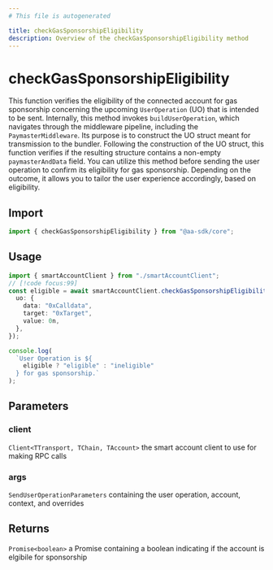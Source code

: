 ```yaml
---
# This file is autogenerated

title: checkGasSponsorshipEligibility
description: Overview of the checkGasSponsorshipEligibility method
---
```


# checkGasSponsorshipEligibility

This function verifies the eligibility of the connected account for gas sponsorship concerning the upcoming `UserOperation` (UO) that is intended to be sent.
Internally, this method invokes `buildUserOperation`, which navigates through the middleware pipeline, including the `PaymasterMiddleware`. Its purpose is to construct the UO struct meant for transmission to the bundler. Following the construction of the UO struct, this function verifies if the resulting structure contains a non-empty `paymasterAndData` field.
You can utilize this method before sending the user operation to confirm its eligibility for gas sponsorship. Depending on the outcome, it allows you to tailor the user experience accordingly, based on eligibility.

## Import

```ts
import { checkGasSponsorshipEligibility } from "@aa-sdk/core";
```

## Usage

```ts
import { smartAccountClient } from "./smartAccountClient";
// [!code focus:99]
const eligible = await smartAccountClient.checkGasSponsorshipEligibility({
  uo: {
    data: "0xCalldata",
    target: "0xTarget",
    value: 0n,
  },
});

console.log(
  `User Operation is ${
    eligible ? "eligible" : "ineligible"
  } for gas sponsorship.`
);
```

## Parameters

### client

`Client<TTransport, TChain, TAccount>`
the smart account client to use for making RPC calls

### args

`SendUserOperationParameters`
containing the user operation, account, context, and overrides

## Returns

`Promise<boolean>`
a Promise containing a boolean indicating if the account is elgibile for sponsorship
